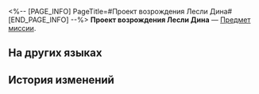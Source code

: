 <%-- [PAGE_INFO]
PageTitle=#Проект возрождения Лесли Дина#
[END_PAGE_INFO] --%>
{{Предмет Инфобокс
|id          = 140410
|Изображение = Записи с КСГ.png
|Тип         = Предмет миссии
|Инвентарь   = Миссии
|Редкость    = 3
|Эффект      = 
|Описание    = Петиция, призывающая поклонников Лесли Дина войти в Мир грёз и помочь ему возродиться с помощью синестезийных грёз.
}}
'''Проект возрождения Лесли Дина''' — [[Предмет миссии]].

==На других языках==
{{На других языках
|en   = Lesley Dean's Rebirth Project
|zhs  = 莱斯利•迪恩重生计划
|zht  = 萊斯利•迪恩重生計畫
|ja   = レスリー・ディーン復活計画
|ko   = 레슬리•딘 부활 계획
|es   = Proyecto de renacimiento de Lesley Dean
|fr   = Projet de renaissance de Lesley&nbsp;Dean
|ru   = Проект возрождения Лесли Дина
|th   = แผนการฟื้นคืนชีพ Lesley Dean
|vi   = Kế Hoạch Tái Sinh Lesley Dean
|de   = Lesley Deans Wiedergeburtsprojekt
|id   = Rencana Kelahiran Kembali Lesley Dean
|pt   = Projeto de Renascimento de Lesley Dean
}}

==История изменений==
{{История изменений|3.5}}